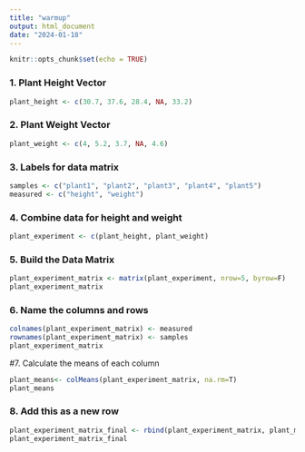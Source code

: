 ```yaml
---
title: "warmup"
output: html_document
date: "2024-01-18"
---
```


```r
knitr::opts_chunk$set(echo = TRUE)
```

### 1. Plant Height Vector

```r
plant_height <- c(30.7, 37.6, 28.4, NA, 33.2)
```

### 2. Plant Weight Vector

```r
plant_weight <- c(4, 5.2, 3.7, NA, 4.6)
```

### 3. Labels for data matrix

```r
samples <- c("plant1", "plant2", "plant3", "plant4", "plant5")
measured <- c("height", "weight")
```

### 4. Combine data for height and weight

```r
plant_experiment <- c(plant_height, plant_weight)
```

### 5. Build the Data Matrix
```r
plant_experiment_matrix <- matrix(plant_experiment, nrow=5, byrow=F)
plant_experiment_matrix
```
### 6. Name the columns and rows
```r
colnames(plant_experiment_matrix) <- measured
rownames(plant_experiment_matrix) <- samples
plant_experiment_matrix
```

#7. Calculate the means of each column
```r
plant_means<- colMeans(plant_experiment_matrix, na.rm=T)
plant_means
```

### 8. Add this as a new row
```r
plant_experiment_matrix_final <- rbind(plant_experiment_matrix, plant_means)
plant_experiment_matrix_final
```




